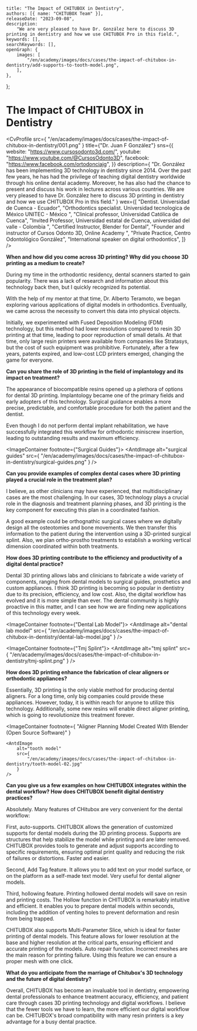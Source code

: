 	title: "The Impact of CHITUBOX in Dentistry",
	authors: [{ name: "CHITUBOX Team" }],
	releaseDate: "2023-09-08",
	description:
		"We are very pleased to have Dr. González here to discuss 3D printing in dentistry and how we use CHITUBOX Pro in this field.",
	keywords: [],
	searchKeywords: [],
	openGraph: {
		images: [
			"/en/academy/images/docs/cases/the-impact-of-chitubox-in-dentistry/add-supports-to-tooth-model.png",
		],
	},
};

# The Impact of CHITUBOX in Dentistry

<CvProfile
	src={
		"/en/academy/images/docs/cases/the-impact-of-chitubox-in-dentistry/001.png"
	}
	title={"Dr. Juan F González"}
	sns={{
		website: "https://www.cursosodonto3d.com/",
		youtube: "https://www.youtube.com/@CursosOdonto3D",
		facebook: "https://www.facebook.com/ortodonciajg",
	}}
	description={
		"Dr. González has been implementing 3D technology in dentistry since 2014. Over the past few years, he has had the privilege of teaching digital dentistry worldwide through his online dental academy. Moreover, he has also had the chance to present and discuss his work in lectures across various countries. We are very pleased to have Dr. González here to discuss 3D printing in dentistry and how we use CHITUBOX Pro in this field."
	}
	wex={[
		"Dentist. Universidad de Cuenca - Ecuador",
		"Orthodontics specialist. Universidad tecnologica de México UNITEC - México ",
		"Clinical professor, Universidad Católica de Cuenca",
		"Invited Professor, Universidad estatal de Cuenca, universidad del valle - Colombia ",
		"Certified Instructor, Blender for Dental",
		"Founder and instructor of Cursos Odonto 3D, Online Academy ",
		"Private Practice, Centro Odontológico González",
		"International speaker on digital orthodontics",
	]}
/>

**When and how did you come across 3D printing? Why did you choose 3D printing as a medium to create?**

During my time in the orthodontic residency, dental scanners started to gain popularity. There was a lack of research and information about this technology back then, but I quickly recognized its potential.

With the help of my mentor at that time, Dr. Alberto Teramoto, we began exploring various applications of digital models in orthodontics. Eventually, we came across the necessity to convert this data into physical objects.

Initially, we experimented with Fused Deposition Modeling (FDM) technology, but this method had lower resolutions compared to resin 3D printing at that time, leading to poor reproduction of small details. At that time, only large resin printers were available from companies like Stratasys, but the cost of such equipment was prohibitive. Fortunately, after a few years, patents expired, and low-cost LCD printers emerged, changing the game for everyone.

<ImageContainer>
	<AntdImage
		alt="tooth model"
		src={
			"/en/academy/images/docs/cases/the-impact-of-chitubox-in-dentistry/tooth-model.png"
		}
	/>
</ImageContainer>

**Can you share the role of 3D printing in the field of implantology and its impact on treatment?**

The appearance of biocompatible resins opened up a plethora of options for dental 3D printing. Implantology became one of the primary fields and early adopters of this technology. Surgical guidance enables a more precise, predictable, and comfortable procedure for both the patient and the dentist.

Even though I do not perform dental implant rehabilitation, we have successfully integrated this workflow for orthodontic miniscrew insertion, leading to outstanding results and maximum efficiency.

<ImageContainer>
	<AntdImage
		alt="orthodontic miniscrew"
		src={
			"/en/academy/images/docs/cases/the-impact-of-chitubox-in-dentistry/orthodontic-miniscrew.png"
		}
	/>
</ImageContainer>

<ImageContainer footnote={"Surgical Guides"}>
	<AntdImage
		alt="surgical guides"
		src={
			"/en/academy/images/docs/cases/the-impact-of-chitubox-in-dentistry/surgical-guides.png"
		}
	/>
</ImageContainer>

**Can you provide examples of complex dental cases where 3D printing played a crucial role in the treatment plan?**

I believe, as other clinicians may have experienced, that multidisciplinary cases are the most challenging. In our cases, 3D technology plays a crucial role in the diagnosis and treatment planning phases, and 3D printing is the key component for executing this plan in a coordinated fashion.

A good example could be orthognathic surgical cases where we digitally design all the osteotomies and bone movements. We then transfer this information to the patient during the intervention using a 3D-printed surgical splint. Also, we plan ortho-prostho treatments to establish a working vertical dimension coordinated within both treatments.

<ImageContainer>
	<AntdImage
		alt="digital workflow"
		src={
			"/en/academy/images/docs/cases/the-impact-of-chitubox-in-dentistry/digital-workflow.png"
		}
	/>
</ImageContainer>

**How does 3D printing contribute to the efficiency and productivity of a digital dental practice?**

Dental 3D printing allows labs and clinicians to fabricate a wide variety of components, ranging from dental models to surgical guides, prosthetics and custom appliances. I think 3D printing is becoming so popular in dentistry due to its precision, efficiency, and low cost. Also, the digital workflow has evolved and it is more simple than ever. The dental community is highly proactive in this matter, and I can see how we are finding new applications of this technology every week.

<ImageContainer footnote={"Dental Lab Model"}>
	<AntdImage
		alt="dental lab model"
		src={
			"/en/academy/images/docs/cases/the-impact-of-chitubox-in-dentistry/dental-lab-model.jpg"
		}
	/>
</ImageContainer>

<ImageContainer footnote={"Tmj Splint"}>
	<AntdImage
		alt="tmj splint"
		src={
			"/en/academy/images/docs/cases/the-impact-of-chitubox-in-dentistry/tmj-splint.png"
		}
	/>
</ImageContainer>

**How does 3D printing enhance the fabrication of clear aligners or orthodontic appliances?**

Essentially, 3D printing is the only viable method for producing dental aligners. For a long time, only big companies could provide these appliances. However, today, it is within reach for anyone to utilize this technology. Additionally, some new resins will enable direct aligner printing, which is going to revolutionize this treatment forever.

<ImageContainer
	footnote={
		"Aligner Planning Model Created With Blender (Open Source Software)"
	}
>
	<AntdImage
		alt="tooth model"
		src={
			"/en/academy/images/docs/cases/the-impact-of-chitubox-in-dentistry/tooth-model-02.jpg"
		}
	/>
</ImageContainer>

**Can you give us a few examples on how CHITUBOX integrates within the dental workflow? How does CHITUBOX benefit digital dentistry practices?**

Absolutely. Many features of CHitubox are very convenient for the dental workflow:

First, auto-supports. CHITUBOX allows the generation of customized supports for dental models during the 3D printing process. Supports are structures that help stabilize the model while printing and are later removed. CHITUBOX provides tools to generate and adjust supports according to specific requirements, ensuring optimal print quality and reducing the risk of failures or distortions. Faster and easier.

Second, Add Tag feature. It allows you to add text on your model surface, or on the platform as a self-made text model. Very useful for dental aligner models.

Third, hollowing feature. Printing hollowed dental models will save on resin and printing costs. The Hollow function in CHITUBOX is remarkably intuitive and efficient. It enables you to prepare dental models within seconds, including the addition of venting holes to prevent deformation and resin from being trapped.

<ImageContainer>
	<AntdImage
		alt="add supports to tooth model"
		src={
			"/en/academy/images/docs/cases/the-impact-of-chitubox-in-dentistry/add-supports-to-tooth-model.png"
		}
	/>
</ImageContainer>

CHITUBOX also supports Multi-Parameter Slice, which is ideal for faster printing of dental models. This feature allows for lower resolution at the base and higher resolution at the critical parts, ensuring efficient and accurate printing of the models. Auto repair function. Incorrect meshes are the main reason for printing failure. Using this feature we can ensure a proper mesh with one click.

**What do you anticipate from the marriage of Chitubox's 3D technology and the future of digital dentistry?**

Overall, CHITUBOX has become an invaluable tool in dentistry, empowering dental professionals to enhance treatment accuracy, efficiency, and patient care through cases 3D printing technology and digital workflows. I believe that the fewer tools we have to learn, the more efficient our digital workflow can be. CHITUBOX's broad compatibility with many resin printers is a key advantage for a busy dental practice.
